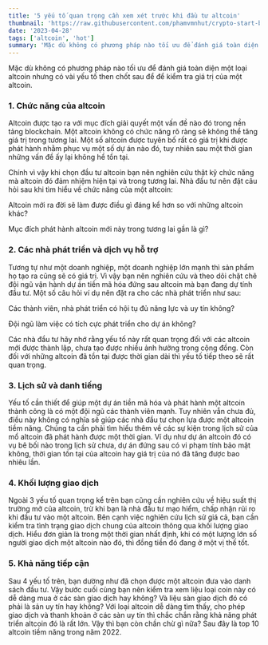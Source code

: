 ```yaml
---
title: '5 yếu tố quan trọng cần xem xét trước khi đầu tư altcoin'
thumbnail: 'https://raw.githubusercontent.com/phamvmnhut/crypto-start-blog-data/main/images/5-yeu-to-quan-trong-can-xem-xet-truoc-khi-dau-tu-altcoin.png'
date: '2023-04-28'
tags: ['altcoin', 'hot']
summary: 'Mặc dù không có phương pháp nào tối ưu để đánh giá toàn diện một loại altcoin nhưng có vài yếu tố then chốt sau để để kiểm tra giá trị của một altcoin.'
---
```


Mặc dù không có phương pháp nào tối ưu để đánh giá toàn diện một loại altcoin nhưng có vài yếu tố then chốt sau để để kiểm tra giá trị của một altcoin.

### 1. Chức năng của altcoin

Altcoin được tạo ra với mục đích giải quyết một vấn đề nào đó trong nền tảng blockchain. Một altcoin không có chức năng rõ ràng sẽ không thể tăng giá trị trong tương lai. Một số altcoin được tuyên bố rất có giá trị khi được phát hành nhằm phục vụ một số dự án nào đó, tuy nhiên sau một thời gian những vấn đề ấy lại không hề tồn tại.

Chính vì vậy khi chọn đầu tư altcoin bạn nên nghiên cứu thật kỹ chức năng mà altcoin đó đảm nhiệm hiện tại và trong tương lai. Nhà đầu tư nên đặt câu hỏi sau khi tìm hiểu về chức năng của một altcoin:

Altcoin mới ra đời sẽ làm được điều gì đáng kể hơn so với những altcoin khác?

Mục đích phát hành altcoin mới này trong tương lai gần là gì?

### 2. Các nhà phát triển và dịch vụ hỗ trợ

Tương tự như một doanh nghiệp, một doanh nghiệp lớn mạnh thì sản phẩm họ tạo ra cũng sẽ có giá trị. Vì vậy bạn nên nghiên cứu và theo dõi chặt chẽ đội ngũ vận hành dự án tiền mã hóa đứng sau altcoin mà bạn đang dự tính đầu tư. Một số câu hỏi ví dụ nên đặt ra cho các nhà phát triển như sau:

Các thành viên, nhà phát triển có hội tụ đủ năng lực và uy tín không?

Đội ngũ làm việc có tích cực phát triển cho dự án không?

Các nhà đầu tư hãy nhớ rằng yếu tố này rất quan trọng đối với các altcoin mới được thành lập, chưa tạo được nhiều ảnh hưởng trong cộng đồng. Còn đối với những altcoin đã tồn tại được thời gian dài thì yếu tố tiếp theo sẽ rất quan trọng.

### 3. Lịch sử và danh tiếng

Yếu tố cần thiết để giúp một dự án tiền mã hóa và phát hành một altcoin thành công là có một đội ngũ các thành viên mạnh. Tuy nhiên vẫn chưa đủ, điều này không có nghĩa sẽ giúp các nhà đầu tư chọn lựa được một altcoin tiềm năng. Chúng ta cần phải tìm hiểu thêm về các sự kiện trong lịch sử của mổ altcoin đã phát hành được một thời gian. Ví dụ như dự án altcoin đó có vụ bê bối nào trong lịch sử chưa, dự án đứng sau có vi phạm tính bảo mật không, thời gian tồn tại của altcoin hay giá trị của nó đã tăng được bao nhiêu lần.

### 4. Khối lượng giao dịch

Ngoài 3 yếu tố quan trọng kể trên bạn cũng cần nghiên cứu về hiệu suất thị trường mở của altcoin, trừ khi bạn là nhà đầu tư mạo hiểm, chấp nhận rủi ro khi đầu tư vào một altcoin. Bên cạnh việc nghiên cứu lịch sử giá cả, bạn cần kiểm tra tình trạng giao dịch chung của altcoin thông qua khối lượng giao dịch. Hiểu đơn giản là trong một thời gian nhất định, khi có một lượng lớn số người giao dịch một altcoin nào đó, thì đồng tiền đó đang ở một vị thế tốt.

### 5. Khả năng tiếp cận

Sau 4 yếu tố trên, bạn dường như đã chọn được một altcoin đưa vào danh sách đầu tư. Vậy bước cuối cùng bạn nên kiểm tra xem liệu loại coin này có dễ dàng mua ở các sàn giao dịch hay không? Và liệu sàn giao dịch đó có phải là sản uy tín hay không? Với loại altcoin dễ dàng tìm thấy, cho phép giao dịch và thanh khoản ở các sàn uy tín thì chắc chắn rằng khả năng phát triển altcoin đó là rất lớn. Vậy thì bạn còn chần chừ gì nữa? Sau đây là top 10 altcoin tiềm năng trong năm 2022.